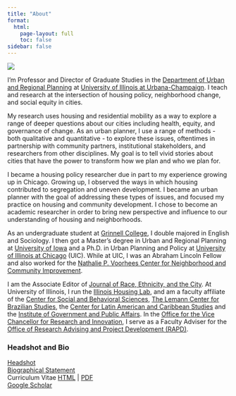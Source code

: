 ```yaml
---
title: "About"
format:
  html:
    page-layout: full
    toc: false
sidebar: false
---
```


::: grid
::: g-col-6
![](greenlee.jpg){fig-alt="A photograph of Andrew Greenlee"}
:::

::: g-col-6
I'm Professor and Director of Graduate Studies in the [Department of Urban and Regional Planning](https://urban.illinois.edu) at [University of Illinois at Urbana-Champaign](https://illinois.edu). I teach and research at the intersection of housing policy, neighborhood change, and social equity in cities.

My research uses housing and residential mobility as a way to explore a range of deeper questions about our cities including health, equity, and governance of change. As an urban planner, I use a range of methods - both qualitative and quantitative - to explore these issues, oftentimes in partnership with community partners, institutional stakeholders, and researchers from other disciplines. My goal is to tell vivid stories about cities that have the power to transform how we plan and who we plan for.

I became a housing policy researcher due in part to my experience growing up in Chicago. Growing up, I observed the ways in which housing contributed to segregation and uneven development. I became an urban planner with the goal of addressing these types of issues, and focused my practice on housing and community development. I chose to become an academic researcher in order to bring new perspective and influence to our understanding of housing and neighborhoods.

As an undergraduate student at [Grinnell College](https://www.grinnell.edu), I double majored in English and Sociology. I then got a Master's degree in Urban and Regional Planning at [University of Iowa](https://sppa.uiowa.edu) and a Ph.D. in Urban Planning and Policy at [University of Illinois at Chicago](https://cuppa.uic.edu/academics/upp/) (UIC). While at UIC, I was an Abraham Lincoln Fellow and also worked for the [Nathalie P. Voorhees Center for Neighborhood and Community Improvement](https://voorheescenter.uic.edu).

I am the Associate Editor of [Journal of Race, Ethnicity, and the City](https://www.tandfonline.com/action/journalInformation?show=editorialBoard&journalCode=urec20). At University of Illinois, I run the [Illinois Housing Lab](../lab/lab.qmd), and am a faculty affiliate of the [Center for Social and Behavioral Sciences](https://csbs.research.illinois.edu), [The Lemann Center for Brazilian Studies](https://lemann.illinois.edu), the [Center for Latin American and Caribbean Studies](https://clacs.illinois.edu) and the [Institute of Government and Public Affairs](https://igpa.uillinois.edu/andrew-greenlee/). In the [Office for the Vice Chancellor for Research and Innovation](https://research.illinois.edu), I serve as a Faculty Adviser for the [Office of Research Advising and Project Development (RAPD)](https://research.illinois.edu/get-help-your-proposal/office-research-advising-and-project-development).
:::
:::

### Headshot and Bio

[Headshot](greenlee.jpg)</br> [Biographical Statement](Greenlee%20Bio.docx)</br> Curriculum Vitae [HTML](../CV/CV.qmd) \| [PDF](../CV/GreenleeCV.pdf)</br> [Google Scholar](https://scholar.google.com/citations?user=PUW7M-oAAAAJ&hl=en)
